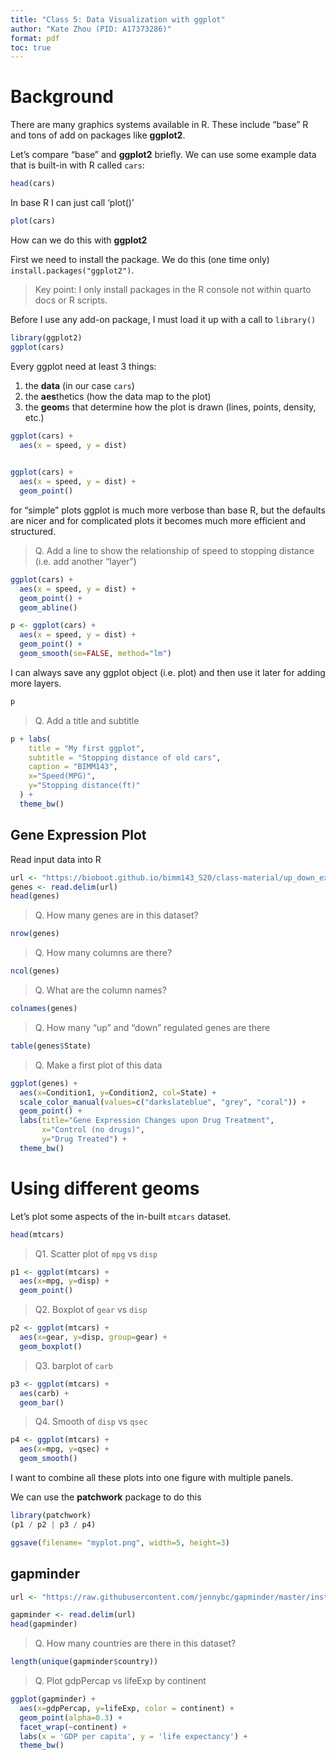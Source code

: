 ```yaml
---
title: "Class 5: Data Visualization with ggplot"
author: "Kate Zhou (PID: A17373286)"
format: pdf
toc: true
---
```


# Background

There are many graphics systems available in R. These include "base" R and tons of add on packages like **ggplot2**.

Let's compare "base" and **ggplot2** briefly. We can use some example data that is built-in with R called `cars`:

```r
head(cars)
```

In base R I can just call 'plot()'

```r
plot(cars)
```

How can we do this with **ggplot2**

First we need to install the package. We do this (one time only) `install.packages("ggplot2")`.

> Key point: I only install packages in the R console not within quarto docs or R scripts.

Before I use any add-on package, I must load it up with a call to `library()`

```r
library(ggplot2)
ggplot(cars)
```

Every ggplot need at least 3 things: 

1. the **data** (in our case `cars`)
2. the **aes**thetics (how the data map to the plot)
3. the **geom**s that determine how the plot is drawn (lines, points, density, etc.)

```r
ggplot(cars) + 
  aes(x = speed, y = dist)
  
```
```r
ggplot(cars) + 
  aes(x = speed, y = dist) +
  geom_point()
```
for "simple" plots ggplot is much more verbose than base R, but the defaults are nicer and for complicated plots it becomes much more efficient and structured.

> Q. Add a line to show the relationship of speed to stopping distance (i.e. add another "layer")

```r
ggplot(cars) + 
  aes(x = speed, y = dist) +
  geom_point() +
  geom_abline()
```

```r
p <- ggplot(cars) + 
  aes(x = speed, y = dist) +
  geom_point() +
  geom_smooth(se=FALSE, method="lm")

```

I can always save any ggplot object (i.e. plot) and then use it later for adding more layers.
```r
p
```
> Q. Add a title and subtitle

```r
p + labs(
    title = "My first ggplot",
    subtitle = "Stopping distance of old cars",
    caption = "BIMM143",
    x="Speed(MPG)",
    y="Stopping distance(ft)"
  ) +
  theme_bw()
```


## Gene Expression Plot

Read input data into R

```r
url <- "https://bioboot.github.io/bimm143_S20/class-material/up_down_expression.txt"
genes <- read.delim(url)
head(genes)
```

> Q. How many genes are in this dataset?

```r
nrow(genes)
```
> Q. How many columns are there?

```r
ncol(genes)
```
> Q. What are the column names?

```r
colnames(genes)
```

> Q. How many "up" and "down" regulated genes are there

```r
table(genes$State)
```
> Q. Make a first plot of this data

```r
ggplot(genes) +
  aes(x=Condition1, y=Condition2, col=State) +
  scale_color_manual(values=c("darkslateblue", "grey", "coral")) +
  geom_point() +
  labs(title="Gene Expression Changes upon Drug Treatment",
       x="Control (no drugs)",
       y="Drug Treated") +
  theme_bw()
```

# Using different geoms

Let's plot some aspects of the in-built `mtcars` dataset.
```r
head(mtcars)
```
> Q1. Scatter plot of `mpg` vs `disp`

```r
p1 <- ggplot(mtcars) +
  aes(x=mpg, y=disp) +
  geom_point()
```

> Q2. Boxplot of `gear` vs `disp`

```r
p2 <- ggplot(mtcars) +
  aes(x=gear, y=disp, group=gear) +
  geom_boxplot()
```

> Q3. barplot of `carb`

```r
p3 <- ggplot(mtcars) +
  aes(carb) +
  geom_bar()
```

> Q4. Smooth of `disp` vs `qsec`

```r
p4 <- ggplot(mtcars) +
  aes(x=mpg, y=qsec) +
  geom_smooth()
```
I want to combine all these plots into one figure with multiple panels.

We can use the **patchwork** package to do this

```r
library(patchwork)
(p1 / p2 | p3 / p4)
```

```r
ggsave(filename= "myplot.png", width=5, height=3)
```

## gapminder
```r
url <- "https://raw.githubusercontent.com/jennybc/gapminder/master/inst/extdata/gapminder.tsv"

gapminder <- read.delim(url)
head(gapminder)
```
> Q. How many countries are there in this dataset?

```r
length(unique(gapminder$country))
```

> Q. Plot gdpPercap vs lifeExp by continent

```r
ggplot(gapminder) +
  aes(x=gdpPercap, y=lifeExp, color = continent) +
  geom_point(alpha=0.3) +
  facet_wrap(~continent) +
  labs(x = 'GDP per capita', y = 'life expectancy') +
  theme_bw()
```


